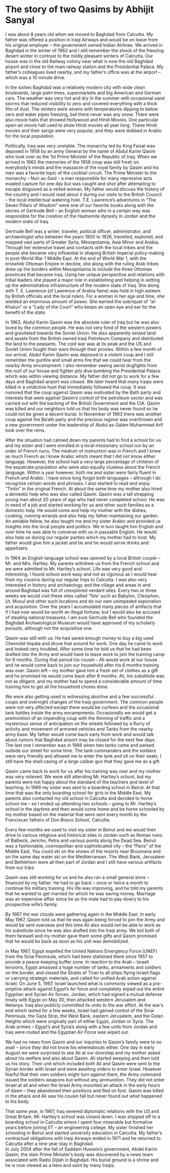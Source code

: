 # The story of two Qasims by Abhijit Sanyal {-}

I was about 8 years old when we moved to Baghdad from Calcutta. My father was offered a position in Iraqi Airways and would be on leave from his original employer – the government owned Indian Airlines. We arrived in Baghdad in the winter of 1962 and I still remember the shock of the freezing desert winter in contrast to the mildly pleasant winters of Calcutta. Our house was in the old Railway colony near what is now the old Baghdad airport and close to the main railway station and the Presidential Palace. My father’s colleagues lived nearby, and my father’s office was at the airport – which was a 10 minute drive.

In the sixties Baghdad was a relatively modern city with wide clean boulevards, large palm trees, supermarkets and big American and German cars. The weather was very hot and dry in the summer with occasional sand storms that reduced visibility to zero and covered everything with a thick film of dust. The winters were severe with temperatures dipping to below zero and water pipes freezing, but there never was any snow. There were also movie halls that showed Hollywood and Hindi Movies. One particular open-air movie hall used to show Hindi movies all year long. These Hindi movies and their songs were very popular, and they were dubbed in Arabic for the local population.

Politically, Iraq was very unstable. The monarchy led by King Faisal was deposed in 1958 by an army General by the name of Abdul Karim Qasim who took over as the 1st Prime Minister of the Republic of Iraq. When we arrived in 1962 the memories of the 1958 coup was still fresh on everybody’s minds and the massacre of the royal family by Qasim and his men was a favorite topic of the cocktail circuit. The Prime Minister to the monarchy - Nuri as-Said - a man responsible for many repressive acts evaded capture for one day but was caught and shot after attempting to escape disguised as a veiled woman.  My father would discuss the history of the country and I would read about it during our visits to the British Council – the local intellectual watering hole. T.E. Lawrence’s adventures in “The Seven Pillars of Wisdom” were one of our favorite books along with the stories of Gertrude Bell – an English woman who in a certain way was responsible for the creation of the Hashemite dynasty in Jordan and the modern state of Iraq. 

Gertrude Bell was a writer, traveler, political officer, administrator, and archaeologist who between the years 1900 to 1926, travelled, explored, and mapped vast parts of Greater Syria, Mesopotamia, Asia Minor and Arabia. Through her extensive travel and contacts with the local tribes and the people she became very influential in shaping British imperial policy-making in post-World War 1 Middle East. At the end of World War 1, with the erstwhile Ottoman Empire in decline, she along with the ruling Arab tribes drew up the borders within Mesopotamia to include the three Ottoman provinces that became Iraq. Using her unique perspective and relations with tribal leaders she played a major role in establishing and helping in setting up the administrative infrastructure of the modern state of Iraq. She along with T. E. Lawrence (of Lawrence of Arabia fame) was held in high esteem by British officials and the local rulers. For a woman in her age and time, she wielded an enormous amount of power. She earned the sobriquet of “al-Khatun” or a “Lady of the Court” who keeps an open eye and ear for the benefit of the state. 

In 1963, Abdul Karim Qasim was the absolute ruler of Iraq but he was also loved by the common people. He was not very fond of the western powers and gravitated towards the Soviet Union. He also apparently seized land and assets from the British owned Iraqi Petroleum Company and distributed the land to the peasants.  The cold war was at its peak and the US and Soviet Union fought their wars through their proxies.  Within a few month of our arrival, Abdul Karim Qasim was deposed in a violent coup and I still remember the gunfire and small arms fire that we could hear from the nearby Army encampment. I also remember seeing aerial dogfights from the roof of our house and fighter jets dive bombing the Presidential Palace which was within viewing distance. My father did not go to work for a few days and Baghdad airport was closed. We later heard that many Iraqis were killed in a vindictive hunt that immediately followed the coup.  It was rumored that the coup against Qasim was motivated by the Bath party and interests that were against Qasim’s control of the petroleum sector and was carried out with the backing of the British Government and the CIA. Qasim was killed and our neighbors told us that his body was never found so he could not be given a decent burial. In November of 1963 there was another coup against the Ba’ath party and the previous regime was overthrown and a new government under the leadership of Abdul as-Salam Muhammad Arif took over the reins. 

After the situation had calmed down my parents had to find a school for us and my sister and I were enrolled in a local missionary school run by an order of French nuns. The medium of instruction was in French and I knew as much French as I knew Arabic which meant that I did not know either language. However, the school had a very large percentage of children of the expatriate population who were also equally clueless about the French language. Within a year however, both me and sister were fairly fluent in French and Arabic. I have since long forgot both languages – although I do recognize certain words and phrases. I also started to read and enjoy “Tintin” in the original French.  At about the same time my mother also hired a domestic help who was also called Qasim. Qasim was a tall strapping young man about 20 years of age who had never completed school. He was in need of a job and started working for us and other such families as a domestic help. He would come and help my mother with the dishes, cooking, running errands and also help my father maintaining our garden. An amiable fellow, he also taught me and my sister Arabic and provided us insights into the local people and politics. We in turn taught him English and over time he was able to converse with us in passable English. He would also help us during our regular parties which my mother had to host.  My father would give him a jacket and tie and he would serve drinks and appetizers. 

In 1964 an English language school was opened by a local British couple – Mr. and Mrs. Hartley. My parents withdrew us from the French school and we were admitted to Mr. Hartley’s school. Life was very good and interesting. I found school work easy and not as rigorous as I would hear from my cousins during our regular trips to Calcutta. I was also very interested in history and archaeology and the village and areas in and around Baghdad was full of unexplored verdant sites. Every two or three weeks we would visit these sites called ‘Tels’ such as Babylon, Ctesiphon, Ur, Mosul and other such locations and do our own unimpeded exploration and acquisition. Over the years I accumulated many pieces of artifacts that if I had now would be worth an illegal fortune, but I would also be accused of stealing national treasures. I am sure Gertrude Bell who founded the Baghdad Archaeological Museum would have approved of my scholarly pursuits, although not the acquisitive one.

Qasim was still with us. He had saved enough money to buy a big used Chevrolet Impala and drove that around for work. One day he came to work and looked very troubled. After some time he told us that he had been drafted into the Army and would have to leave work to join the training camp for 6 months. During that period his cousin - Ali would work at our house and he would come back to join our household after his 6 months training was over. Qasim left – my mother gave him a fresh set of clothes as a gift and he promised he would come back after 6 months. Ali, his substitute was not as diligent, and my mother had to spend a considerable amount of time training him to get all the household chores done.  

We were also getting used to witnessing abortive and a few successful coups and overnight changes of the Iraqi government. The common people were not very affected except there would be curfews and the occasional tank battles inside the army encampments. Occasionally we would get a premonition of an impending coup with the thinning of traffic and a mysterious sense of anticipation on the streets followed by a flurry of activity and movement of armored vehicles and Tanks from the nearby army base. My father would come back early from work and would talk about rumors that Baghdad airport may be closed for the next few days. The last one I remember was in 1966 when two tanks came and parked outside our street for some time. The tank commanders and the soldiers were very friendly and allowed me to enter the tank and sit on their seats. I still have the shell casing of a large caliber gun that they gave me as a gift. 

Qasim came back to work for us after his training was over and my mother was very relieved.  We were still attending Mr. Hartley’s school, but my parents were not happy about the standard of the teachers and level of teaching. In 1966 my sister was sent to a boarding school in Beirut. At that time that was the only boarding school for girls in the Middle East. My parents also contacted my old school in Calcutta and decided to home school me – so I ended up attending two schools – going to Mr. Hartley’s school in the daytime and then would come home and be home schooled by my mother based on the material that were sent every month by the Franciscan fathers of Don Bosco School, Calcutta. 

Every few months we used to visit my sister in Beirut and we would then drive to various religious and historical sites in Jordan such as Roman ruins of Balbeck, Jericho, Petra and various points along the Dead Sea. Beirut was a fashionable, cosmopolitan and sophisticated city – the “Paris” of the Middle East. You could ski on the snows of the resorts near Broumana and on the same day water ski on the Mediterranean. The West Bank, Jerusalem and Bethlehem were all then part of Jordan and I still have various artifacts from our trips. 

Qasim was still working for us and he also ran a small general store – financed by my father. He had to go back – once or twice a month to continue his military training. His life was improving, and he told my parents that he wanted to get married for which he was saving money. Marriage was an expensive affair since he as the male had to pay dowry to his prospective wife’s family.

By 1967 the war clouds were gathering again in the Middle East. In early May 1967, Qasim told us that he was again being forced to join the Army and would be sent overseas and this time Ali also would not be able to work as his substitute since he was also drafted into the Iraqi army. We bid both of them farewell and my mother gave them some gifts and Qasim promised that he would be back as soon as his unit was demobilized. 

In May 1967, Egypt expelled the United Nations Emergency Force (UNEF) from the Sinai Peninsula, which had been stationed there since 1957 to provide a peace-keeping buffer zone. In reaction to the Arab – Israeli tensions, Egypt amassed a huge number of tanks, armaments and soldiers on the border, and closed the Straits of Tiran to all ships flying Israeli flags or carrying strategic materials, and called for unified Arab action against Israel. On June 5, 1967, Israel launched what is commonly viewed as a pre-emptive attack against Egypt's Air force and completely wiped out the entire Egyptian and Syrian Air forces. Jordan, which had signed a mutual defense treaty with Egypt on May 30, then attacked western Jerusalem and Netanya. Iraq also publicly committed its units to the war effort. At the war's end which lasted for a few weeks, Israel had gained control of the Sinai Peninsula, the Gaza Strip, the West Bank, eastern Jerusalem, and the Golan Heights which were originally part of either Egypt, Jordan or Syria.  The Arab armies – Egypt’s and Syria’s along with a few units from Jordan and Iraq were routed and the Egyptian Air Force was wiped out.

We had no news from Qasim and our inquiries to Qasim’s family were to no avail – since they did not know his whereabouts either. One day in early August we were surprised to see Ali at our doorstep and my mother asked about his welfare and also about Qasim. Ali started weeping and then told us his story. Their unit which included both Ali and Qasim were sent to the Syrian border with Israel and were awaiting orders to enter Israel. However fearful that their own soldiers might turn against them, the Army command issued the soldiers weapons but without any ammunition. They did not enter Israel at all and when the Israel Army mounted an attack in the early hours of dawn – they abandoned their positions and fled on foot. Qasim was killed in the attack and Ali saw his cousin fall but never found out what happened to his body.

That same year, in 1967, Iraq severed diplomatic relations with the US and Great Britain. Mr. Hartley’s school was closed down. I was shipped off to a boarding school in Calcutta where I spent four miserable but formative years before joining IIT – an engineering college. My sister finished her schooling in Beirut and started university education in Calcutta. My father’s contractual obligations with Iraqi Airways ended in 1971 and he returned to Calcutta after a nine year stay in Baghdad.  
In July 2004 after the fall of Saddam Hussein’s government, Abdel Karim Qasim, the slain Prime Minister’s body was discovered by a news team associated with Radio Dijlah in Baghdad. His burial ground is a shrine and he is now viewed as a hero and saint by many Iraqis.
 
